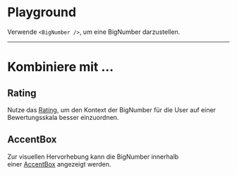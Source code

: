 # Playground

Verwende `<BigNumber />`, um eine BigNumber darzustellen. 

<LiveCodeEditor />

---

# Kombiniere mit ...

## Rating

Nutze das [Rating](https://mittwald.github.io/flow/03-components/content/rating), um den Kontext der BigNumber für die User auf einer Bewertungsskala besser einzuordnen. 

<LiveCodeEditor example="rating" editorCollapsed />

## AccentBox

Zur visuellen Hervorhebung kann die BigNumber innerhalb einer [AccentBox](https://mittwald.github.io/flow/03-components/structure/accent-box) angezeigt werden.

<LiveCodeEditor example="accent-box" editorCollapsed />
